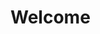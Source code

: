 # Welcome

<script>
function getDom(value){
    var selectDom = [];
    var dom=document.getElementsByClassName("hidden md:block")[0].getElementsByTagName('button');
    for (var i=0; i<dom.length; i++) {
        if(value===dom[i].innerText){
            selectDom.push(dom[i]);
        }
    }
    return selectDom;
}
getDom('默认')[0].click()

<script>